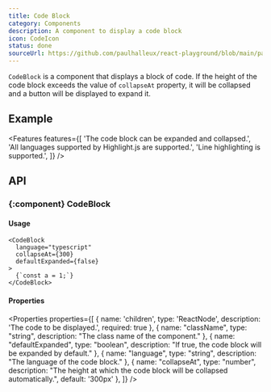 ```yaml
---
title: Code Block
category: Components
description: A component to display a code block
icon: CodeIcon
status: done
sourceUrl: https://github.com/paulhalleux/react-playground/blob/main/packages/playground/src/components/CodeBlock/CodeBlock.tsx
---
```


`CodeBlock` is a component that displays a block of code.
If the height of the code block exceeds the value of `collapseAt` property, it will be collapsed and a button will be displayed to expand it.

## Example

<Example name="CodeBlock" highlight="25" />

<Features features={[
  'The code block can be expanded and collapsed.',
  'All languages supported by Highlight.js are supported.',
  'Line highlighting is supported.',
]} />

## API

### \{:component} CodeBlock

#### Usage

```tsx
<CodeBlock
  language="typescript"
  collapseAt={300}
  defaultExpanded={false}
>
  {`const a = 1;`}
</CodeBlock>
```

#### Properties

<Properties properties={[
  { name: 'children', type: 'ReactNode', description: 'The code to be displayed.', required: true },
  { name: "className", type: "string", description: "The class name of the component." },
  { name: "defaultExpanded", type: "boolean", description: "If true, the code block will be expanded by default." },
  { name: "language", type: "string", description: "The language of the code block." },
  { name: "collapseAt", type: "number", description: "The height at which the code block will be collapsed automatically.", default: '300px' },
]} />